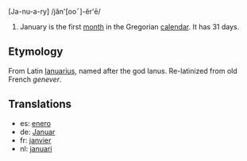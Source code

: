 [Ja-nu-a-ry] /jăn'[ooˉ]-ĕr'ē/

#January is the first [[month]] in the Gregorian [[calendar]]. It has 31 days.

==Etymology==
From Latin [[Ianuarius]], named after the god Ianus. Re-latinized from old French ''genever''.

==Translations==

*es: [[enero]]
*de: [[Januar]]
*fr: [[janvier]]
*nl: [[januari]]